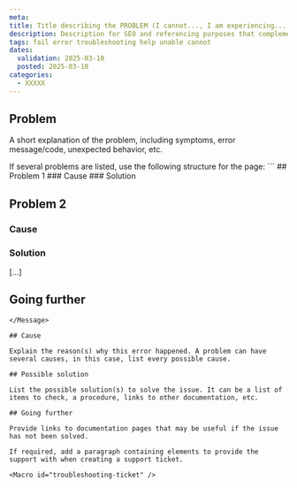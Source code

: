 ```yaml
---
meta: 
title: Title describing the PROBLEM (I cannot..., I am experiencing..., My resource..., I am unable to..., Resource not found, etc.)
description: Description for SEO and referencing purposes that complements the title
tags: fail error troubleshooting help unable cannot
dates:
  validation: 2025-03-10
  posted: 2025-03-10
categories:
  - XXXXX
---
```


## Problem

A short explanation of the problem, including symptoms, error message/code, unexpected behavior, etc.

<Message type="note">
  If several problems are listed, use the following structure for the page:
  ```
  ## Problem 1
  ### Cause
  ### Solution

  ## Problem 2
  ### Cause
  ### Solution

  [...]

  ## Going further
  ```
</Message>

## Cause

Explain the reason(s) why this error happened. A problem can have several causes, in this case, list every possible cause.

## Possible solution

List the possible solution(s) to solve the issue. It can be a list of items to check, a procedure, links to other documentation, etc.

## Going further

Provide links to documentation pages that may be useful if the issue has not been solved.

If required, add a paragraph containing elements to provide the support with when creating a support ticket.

<Macro id="troubleshooting-ticket" />